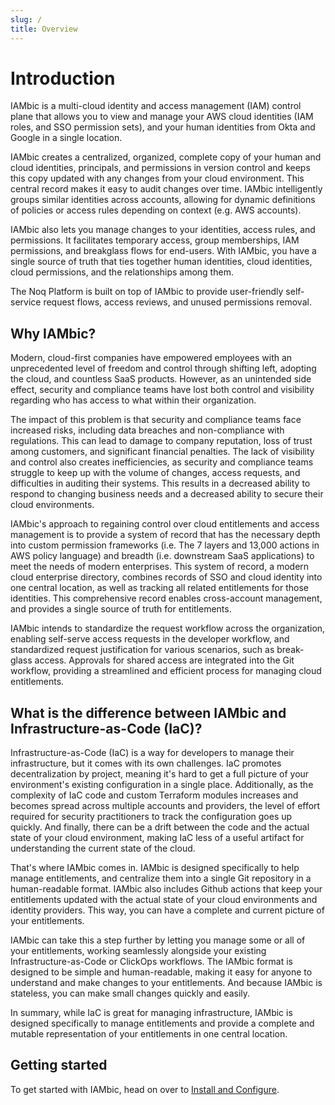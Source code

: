 ```yaml
---
slug: /
title: Overview
---
```

# Introduction
IAMbic is a multi-cloud identity and access management (IAM) control plane that allows you to view and manage your
AWS cloud identities (IAM roles, and SSO permission sets), and your human identities from Okta and Google
in a single location.

IAMbic creates a centralized, organized, complete copy of your human and cloud identities, principals, and permissions
in version control and keeps this copy updated with any changes from your cloud environment.
This central record makes it easy to audit changes over time. IAMbic intelligently groups similar
identities across accounts, allowing for dynamic definitions of policies or access rules depending on context
(e.g. AWS accounts).

IAMbic also lets you manage changes to your identities, access rules, and permissions. It facilitates
temporary access, group memberships, IAM permissions, and breakglass flows for end-users.
With IAMbic, you have a single source of truth that ties together human identities, cloud identities,
cloud permissions, and the relationships among them.

The Noq Platform is built on top of IAMbic to provide user-friendly self-service request flows,
access reviews, and unused permissions removal.

## Why IAMbic?

Modern, cloud-first companies have empowered employees with an unprecedented level of freedom and control
through shifting left, adopting the cloud, and countless SaaS products. However, as an unintended side effect,
security and compliance teams have lost both control and visibility regarding who has access
to what within their organization.

The impact of this problem is that security and compliance teams face increased risks,
including data breaches and non-compliance with regulations. This can lead to damage to company
reputation, loss of trust among customers, and significant financial penalties. The lack of visibility
and control also creates inefficiencies, as security and compliance teams struggle to keep up with
the volume of changes, access requests, and difficulties in auditing their systems. This results in a
decreased ability to respond to changing business needs and a decreased ability to secure their cloud
environments.

IAMbic's approach to regaining control over cloud entitlements and access management is to provide a system
of record that has the necessary depth into custom permission frameworks (i.e. The 7 layers and
13,000 actions in AWS policy language) and breadth (i.e. downstream SaaS applications) to meet the
needs of modern enterprises. This system of record, a modern cloud enterprise directory, combines
records of SSO and cloud identity into one central location, as well as tracking all related entitlements
for those identities. This comprehensive record enables cross-account management, and provides a single
source of truth for entitlements.

IAMbic intends to standardize the request workflow across the organization, enabling self-serve access
requests in the developer workflow, and standardized request justification for various scenarios, such as
break-glass access. Approvals for shared access are integrated into the Git workflow, providing a streamlined
and efficient process for managing cloud entitlements.

## What is the difference between IAMbic and Infrastructure-as-Code (IaC)?

Infrastructure-as-Code (IaC) is a way for developers to manage their infrastructure, but it comes with its own challenges.
IaC promotes decentralization by project, meaning it's hard to get a full picture of your environment's existing configuration
in a single place. Additionally, as the complexity of IaC code and custom Terraform modules increases and becomes spread
across multiple accounts and providers, the level of effort required for security practitioners to track the configuration
goes up quickly. And finally, there can be a drift between the code and the actual state of your cloud environment, making IaC less of a useful artifact for understanding the current state of the cloud.

That's where IAMbic comes in. IAMbic is designed specifically to help manage entitlements, and centralize them into a
single Git repository in a human-readable format. IAMbic also includes Github actions that keep your entitlements
updated with the actual state of your cloud environments and identity providers. This way, you can have a complete
and current picture of your entitlements.

IAMbic can take this a step further by letting you manage some or all of your entitlements, working seamlessly
alongside your existing Infrastructure-as-Code or ClickOps workflows.
The IAMbic format is designed to be simple and human-readable, making it easy for anyone to understand and make changes to your
entitlements. And because IAMbic is stateless, you can make small changes quickly and easily.

In summary, while IaC is great for managing infrastructure, IAMbic is designed specifically to manage entitlements
and provide a complete and mutable representation of your entitlements in one central location.

## Getting started

To get started with IAMbic, head on over to [Install and Configure](./getting_started/install_and_configure).
